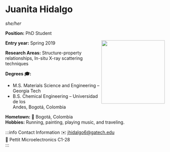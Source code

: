 


# Juanita Hidalgo
*she/her*

**Position:** PhD Student

<img src={profImage} width="200" align="right"/> 

**Entry year:** Spring 2019<br/>

**Research Areas:** Structure-property relationships, In-situ X-ray scattering techniques 

**Degrees 🎓:**
- M.S. Materials Science and Engineering – Georgia Tech 
- B.S. Chemical Engineering – Universidad de los <br/>
Andes, Bogotá, Colombia 

**Hometown:** 🏡  Bogotá, Colombia<br/>
**Hobbies:** Running, painting, playing music, and traveling. 

:::info Contact Information
✉️ jhidalgo6@gatech.edu<br/>
🏢 Pettit Microelectronics C1-28<br/>
:::

